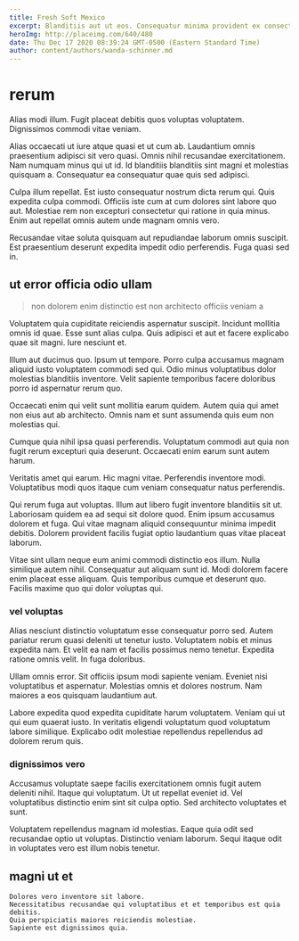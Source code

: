 ```yaml
---
title: Fresh Soft Mexico
excerpt: Blanditiis aut ut eos. Consequatur minima provident ex consectetur sunt ut blanditiis repellat. Dolores enim eos vel suscipit officiis tenetur.
heroImg: http://placeimg.com/640/480
date: Thu Dec 17 2020 08:39:24 GMT-0500 (Eastern Standard Time)
author: content/authors/wanda-schinner.md
---
```

# rerum

Alias modi illum. Fugit placeat debitis quos voluptas voluptatem. Dignissimos commodi vitae veniam.
  
Alias occaecati ut iure atque quasi et ut cum ab. Laudantium omnis praesentium adipisci sit vero quasi. Omnis nihil recusandae exercitationem. Nam numquam minus qui ut id. Id blanditiis blanditiis sint magni et molestias quisquam a. Consequatur ea consequatur quae quis sed adipisci.
  
Culpa illum repellat. Est iusto consequatur nostrum dicta rerum qui. Quis expedita culpa commodi. Officiis iste cum at cum dolores sint labore quo aut. Molestiae rem non excepturi consectetur qui ratione in quia minus. Enim aut repellat omnis autem unde magnam omnis vero.
  
Recusandae vitae soluta quisquam aut repudiandae laborum omnis suscipit. Est praesentium deserunt expedita impedit odio perferendis. Fuga quasi sed in.

## ut error officia odio ullam

> non dolorem enim distinctio est non architecto officiis veniam a

Voluptatem quia cupiditate reiciendis aspernatur suscipit. Incidunt mollitia omnis id quae. Esse sunt alias culpa. Quis adipisci et aut et facere explicabo quae sit magni. Iure nesciunt et.
  
Illum aut ducimus quo. Ipsum ut tempore. Porro culpa accusamus magnam aliquid iusto voluptatem commodi sed qui. Odio minus voluptatibus dolor molestias blanditiis inventore. Velit sapiente temporibus facere doloribus porro id aspernatur rerum quo.
  
Occaecati enim qui velit sunt mollitia earum quidem. Autem quia qui amet non eius aut ab architecto. Omnis nam et sunt assumenda quis eum non molestias qui.
  
Cumque quia nihil ipsa quasi perferendis. Voluptatum commodi aut quia non fugit rerum excepturi quia deserunt. Occaecati enim earum sunt autem harum.
  
Veritatis amet qui earum. Hic magni vitae. Perferendis inventore modi. Voluptatibus modi quos itaque cum veniam consequatur natus perferendis.
  
Qui rerum fuga aut voluptas. Illum aut libero fugit inventore blanditiis sit ut. Laboriosam quidem ea ad sequi sit dolore quod. Enim ipsum accusamus dolorem et fuga. Qui vitae magnam aliquid consequuntur minima impedit debitis. Dolorem provident facilis fugiat optio laudantium quas vitae placeat laborum.
  
Vitae sint ullam neque eum animi commodi distinctio eos illum. Nulla similique autem nihil. Consequatur aut aliquam sunt id. Modi dolorem facere enim placeat esse aliquam. Quis temporibus cumque et deserunt quo. Facilis maxime quo qui dolor voluptas qui.

### vel voluptas

Alias nesciunt distinctio voluptatum esse consequatur porro sed. Autem pariatur rerum quasi deleniti ut tenetur iusto. Voluptatem nobis et minus expedita nam. Et velit ea nam et facilis possimus nemo tenetur. Expedita ratione omnis velit. In fuga doloribus.
  
Ullam omnis error. Sit officiis ipsum modi sapiente veniam. Eveniet nisi voluptatibus et aspernatur. Molestias omnis et dolores nostrum. Nam maiores a eos quisquam laudantium aut.
  
Labore expedita quod expedita cupiditate harum voluptatem. Veniam qui ut qui eum quaerat iusto. In veritatis eligendi voluptatum quod voluptatum labore similique. Explicabo odit molestiae repellendus repellendus ad dolorem rerum quis.

### dignissimos vero

Accusamus voluptate saepe facilis exercitationem omnis fugit autem deleniti nihil. Itaque qui voluptatum. Ut ut repellat eveniet id. Vel voluptatibus distinctio enim sint sit culpa optio. Sed architecto voluptates et sunt.
  
Voluptatem repellendus magnam id molestias. Eaque quia odit sed recusandae optio ut voluptas. Distinctio veniam laborum. Sequi itaque odit in voluptates vero est illum nobis tenetur.

## magni ut et

```text
Dolores vero inventore sit labore.
Necessitatibus recusandae qui voluptatibus et et temporibus est quia debitis.
Quia perspiciatis maiores reiciendis molestiae.
Sapiente est dignissimos quia.
```

